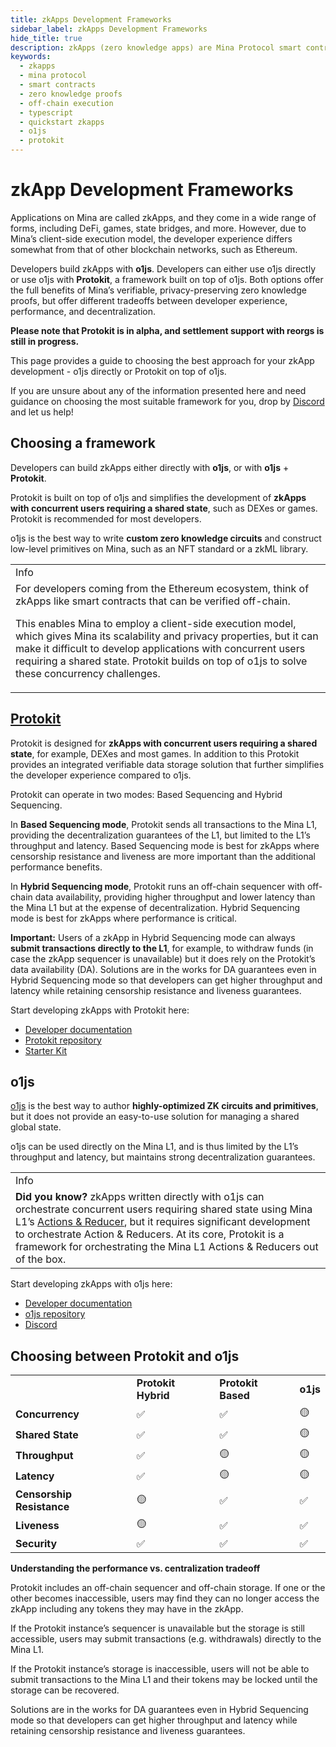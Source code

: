 ```yaml
---
title: zkApps Development Frameworks
sidebar_label: zkApps Development Frameworks
hide_title: true
description: zkApps (zero knowledge apps) are Mina Protocol smart contracts powered by zero knowledge proofs, specifically using zk-SNARKs.
keywords:
  - zkapps
  - mina protocol
  - smart contracts
  - zero knowledge proofs
  - off-chain execution
  - typescript
  - quickstart zkapps
  - o1js
  - protokit
---
```



#  zkApp Development Frameworks

Applications on Mina are called zkApps, and they come in a wide range of forms, including DeFi, games, state bridges, and more. However, due to Mina’s client-side execution model, the developer experience differs somewhat from that of other blockchain networks, such as Ethereum.

Developers build zkApps with **o1js**. Developers can either use o1js directly or use o1js with **Protokit**, a framework built on top of o1js. Both options offer the full benefits of Mina’s verifiable, privacy-preserving zero knowledge proofs, but offer different tradeoffs between developer experience, performance, and decentralization.

**Please note that Protokit is in alpha, and settlement support with reorgs is still in progress.**

This page provides a guide to choosing the best approach for your zkApp development - o1js directly or Protokit on top of o1js.

If you are unsure about any of the information presented here and need guidance on choosing the most suitable framework for you, drop by [Discord](https://discord.gg/minaprotocol) and let us help!


## Choosing a framework

Developers can build zkApps either directly with **o1js**, or with **o1js** + **Protokit**.

Protokit is built on top of o1js and simplifies the development of **zkApps with concurrent users requiring a shared state**, such as DEXes or games. Protokit is recommended for most developers.

o1js is the best way to write **custom zero knowledge circuits** and construct low-level primitives on Mina, such as an NFT standard or a zkML library.


<table>
  <tr>
   <td>Info
   </td>
  </tr>
  <tr>
   <td>For developers coming from the Ethereum ecosystem, think of zkApps like smart contracts that can be verified off-chain. 
<p>
This enables Mina to employ a client-side execution model, which gives Mina its scalability and privacy properties, but it can make it difficult to develop applications with concurrent users requiring a shared state. Protokit builds on top of o1js to solve these concurrency challenges.
   </td>
  </tr>
</table>



## [Protokit](https://docs.minaprotocol.com/zkapps/zkapp-development-frameworks#protokit)

Protokit is designed for **zkApps with concurrent users requiring a shared state**, for example, DEXes and most games. In addition to this Protokit provides an integrated verifiable data storage solution that further simplifies the developer experience compared to o1js. 

Protokit can operate in two modes: Based Sequencing and Hybrid Sequencing.

In **Based Sequencing mode**, Protokit sends all transactions to the Mina L1, providing the decentralization guarantees of the L1, but limited to the L1’s throughput and latency. Based Sequencing mode is best for zkApps where censorship resistance and liveness are more important than the additional performance benefits.

In **Hybrid Sequencing mode**, Protokit runs an off-chain sequencer with off-chain data availability, providing higher throughput and lower latency than the Mina L1 but at the expense of decentralization. Hybrid Sequencing mode is best for zkApps where performance is critical.

**Important:** Users of a zkApp in Hybrid Sequencing mode can always **submit transactions directly to the L1**, for example, to withdraw funds (in case the zkApp sequencer is unavailable) but it does rely on the Protokit’s data availability (DA). Solutions are in the works for DA guarantees even in Hybrid Sequencing mode so that developers can get higher throughput and latency while retaining censorship resistance and liveness guarantees.

Start developing zkApps with Protokit here:



* [Developer documentation](https://protokit.dev/docs/what-is-protokit)
* [Protokit repository](https://github.com/proto-kit)
* [Starter Kit](https://github.com/proto-kit/starter-kit)


## o1js[​](https://docs.minaprotocol.com/zkapps/zkapp-development-frameworks#o1js)

[o1js](https://docs.minaprotocol.com/zkapps/o1js) is the best way to author **highly-optimized ZK circuits and primitives**, but it does not provide an easy-to-use solution for managing a shared global state.

o1js can be used directly on the Mina L1, and is thus limited by the L1’s throughput and latency, but maintains strong decentralization guarantees.


<table>
  <tr>
   <td>Info
   </td>
  </tr>
  <tr>
   <td><strong>Did you know?</strong> zkApps written directly with o1js can orchestrate concurrent users requiring shared state using Mina L1’s <a href="https://docs.minaprotocol.com/zkapps/writing-a-zkapp/feature-overview/actions-and-reducer">Actions & Reducer</a>, but it requires significant development to orchestrate Action & Reducers. At its core, Protokit is a framework for orchestrating the Mina L1 Actions & Reducers out of the box.
   </td>
  </tr>
</table>


Start developing zkApps with o1js here:



* [Developer documentation](https://docs.minaprotocol.com/zkapps/o1js)
* [o1js repository](https://github.com/o1-labs/o1js)
* [Discord](https://discord.gg/minaprotocol)


## Choosing between Protokit and o1js



<table>
  <tr>
   <td>
   </td>
   <td><strong>Protokit Hybrid</strong>
   </td>
   <td><strong>Protokit Based</strong>
   </td>
   <td><strong>o1js</strong>
   </td>
  </tr>
  <tr>
   <td><strong>Concurrency</strong>
   </td>
   <td>✅
   </td>
   <td>✅
   </td>
   <td>🟡
   </td>
  </tr>
  <tr>
   <td><strong>Shared State</strong>
   </td>
   <td>✅
   </td>
   <td>✅
   </td>
   <td>🟡
   </td>
  </tr>
  <tr>
   <td><strong>Throughput</strong>
   </td>
   <td>✅
   </td>
   <td>🟡
   </td>
   <td>🟡
   </td>
  </tr>
  <tr>
   <td><strong>Latency</strong>
   </td>
   <td>✅
   </td>
   <td>🟡
   </td>
   <td>🟡
   </td>
  </tr>
  <tr>
   <td><strong>Censorship Resistance</strong>
   </td>
   <td>🟡
   </td>
   <td>✅
   </td>
   <td>✅
   </td>
  </tr>
  <tr>
   <td><strong>Liveness</strong>
   </td>
   <td>🟡
   </td>
   <td>✅
   </td>
   <td>✅
   </td>
  </tr>
  <tr>
   <td><strong>Security</strong>
   </td>
   <td>✅
   </td>
   <td>✅
   </td>
   <td>✅
   </td>
  </tr>
</table>


**Understanding the performance vs. centralization tradeoff**

Protokit includes an off-chain sequencer and off-chain storage. If one or the other becomes inaccessible, users may find they can no longer access the zkApp including any tokens they may have in the zkApp.

If the Protokit instance’s sequencer is unavailable but the storage is still accessible, users may submit transactions (e.g. withdrawals) directly to the Mina L1.

If the Protokit instance’s storage is inaccessible, users will not be able to submit transactions to the Mina L1 and their tokens may be locked until the storage can be recovered.

Solutions are in the works for DA guarantees even in Hybrid Sequencing mode so that developers can get higher throughput and latency while retaining censorship resistance and liveness guarantees.



